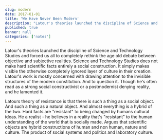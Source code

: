 ```yaml
---
slug: modern
date: 2017-01-01
title: 'We Have Never Been Modern'
description: "Latour's theories launched the discipline of Science and Technology Studies and forced us all to completely rethink the age old debate between objective and subjective realities"
published: true
banner: null
categories: ['notes']
---
```


Latour's theories launched the discipline of Science and Technology Studies and forced us all to completely rethink the age old debate between objective and subjective realities. Science and Technology Studies  does not make hard scientific facts entirely a social construction. It simply makes visible the otherwise completely ignored layer of culture in their creation. Latour's work is mostly concerned with drawing attention to the invisible structures of the modern constitution. And to question it. Though he's often read as a strong social constructivist or a postmodernist denying reality, and he lamented it. 

Latours theory of resistance is that there is such a thing as a social object. And such a thing as a natural object. And almost everything is a hybrid of the two. Hard facts are "resistant" to being changed by humans cultural ideas. He a realist - he believes in a reality that's "resistant" to the human understanding of the world that is socially made. Argues that scientific objects are hybrid constructions of human and non human, nature and culture. The product of social systems and politics and laboratory culture. 